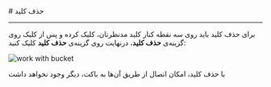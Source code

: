 
<Layout>
# حذف کلید 
<hr className="mb-2" />


برای حذف کلید باید روی سه نقطه کنار کلید مدنظرتان، کلیک کرده و پس از کلیک روی گزینه‌ی **حذف کلید**، درنهایت روی گزینه‌ی **حذف کلید** کلیک کنید:

<div className="h-4" />
<img src="https://files.liara.ir/docs/buckets/delete-keys.gif" alt="work with bucket" />
<div className="h-4" />

<Alert variant="info">
<p>
با حذف کلید، امکان اتصال از طریق آن‌ها به باکت، دیگر وجود نخواهد داشت
</p>
</Alert>

</Layout>
